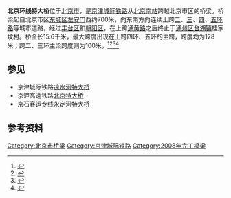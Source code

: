 {{Infobox_Bridge
|bridge_name=北京环线特大桥
|native_name=
|image=
|image_size=
|caption=
|official_name=
|carries=[[京津城际铁路|京津城际铁路]]
|crosses=[[北京二环路|北京二环路]]、[[北京三环路|三环路]]、[[北京四环路|四环路]]、[[北京五环路|五环路]]、[[通黄路|通黄路]]等
|locale=[[北京市|北京市]][[东城区_(北京市)|东城区]]、[[丰台区|丰台区]]、[[朝阳区_(北京市)|朝阳区]]、[[通州区_(北京市)|通州区]]
|maint=
|id=
|design=
|mainspan=128米
|length=15.59千米
|width=
|height=
|load=
|clearance=
|below=
|aadtraffic=
|traffic=
|designed_by=
|begin=
|complete=2007年10月13日
|open=2008年8月1日
|closed= 
|destruction=
|toll=
|also_known_as=
|map_cue=
|map_image=
|map_text=
|map_width= 
|coordinates=
|lat=
|long=
|extra=
}}

'''北京环线特大桥'''位于[[北京市|北京市]]，是[[京津城际铁路|京津城际铁路]]从[[北京南站|北京南站]]跨越北京市区的桥梁。桥梁起自北京市区[[东城区_(北京市)|东城区]][[左安门|左安门]]西约700米，向东南方向连续上跨[[北京二环路|二]]、[[北京三环路|三]]、[[北京四环路|四]]、[[北京五环路|五环路]]等城市道路，经过[[丰台区|丰台区]]和[[朝阳区_(北京市)|朝阳区]]，在上跨[[通黄路|通黄路]]之后终止于[[通州区_(北京市)|通州区]][[台湖镇|台湖镇]]桂家坟村。桥全长15.6千米，最大跨度出现在上跨四环、五环的主跨，跨度均为128米；跨二、三环主梁跨度则为100米。<ref>{{cite web|url=http://www.bjjs.gov.cn/publish/portal0/tab662/info38963.htm|title=京津城际轨道交通工程北京环线特大桥跨二环路连续梁提前26天合拢|date=2007-07-30|accessdate=2012-07-09|deadurl=yes|archiveurl=https://web.archive.org/web/20150923191338/http://www.bjjs.gov.cn/publish/portal0/tab662/info38963.htm|archivedate=2015-09-23}}</ref><ref>{{cite news|url=http://www.beijing.gov.cn/zfzx/zwxx/jjtz/t887909.htm|title=京津城轨预计11月中旬将正式启动铺轨工程|date=2007-10-14|accessdate=2012-07-09|author=涂露芳|deadurl=yes|archiveurl=https://web.archive.org/web/20130801100500/http://www.beijing.gov.cn/zfzx/zwxx/jjtz/t887909.htm|archivedate=2013-08-01}}</ref><ref>{{cite news|url=http://www.cctv.com/program/qqzxb/20071015/106082.shtml|title=京津城际工程北京环线特大桥合龙|date=2007-10-15|accessdate=2012-07-09|archive-date=2014-08-26|archive-url=https://web.archive.org/web/20140826114040/http://www.cctv.com/program/qqzxb/20071015/106082.shtml|dead-url=no}}</ref><ref>{{cite news|url=http://218.6.249.93:83/news/detail.php?id=3249&m_id=3043|title=京津城际立新功 中铁二局当先锋——北京环线特大桥跨五环连续梁合龙|date=2007-05-26|accessdate=2012-07-09|deadurl=yes|archiveurl=https://web.archive.org/web/20140826115930/http://218.6.249.93:83/news/detail.php?id=3249&m_id=3043|archivedate=2014-08-26}}</ref>

== 参见 ==
*京津城际铁路[[凉水河特大桥|凉水河特大桥]]
*京沪高速铁路[[北京特大桥|北京特大桥]]
*京石客运专线[[永定河特大桥_(京石客运专线)|永定河特大桥]]

== 参考资料 ==
{{reflist}}

[[Category:北京市桥梁|Category:北京市桥梁]]
[[Category:京津城际铁路|Category:京津城际铁路]]
[[Category:2008年完工橋梁|Category:2008年完工橋梁]]